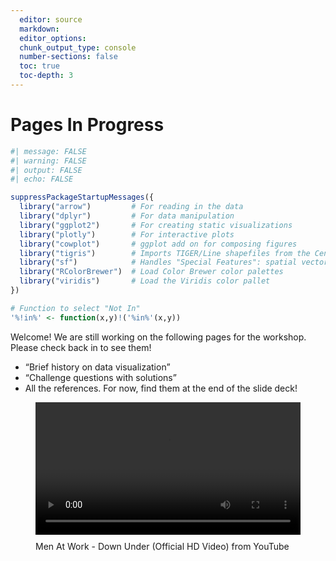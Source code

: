```yaml
---
  editor: source
  markdown: 
  editor_options: 
  chunk_output_type: console
  number-sections: false
  toc: true
  toc-depth: 3
---
```


# Pages In Progress {.unnumbered}

```r
#| message: FALSE
#| warning: FALSE
#| output: FALSE
#| echo: FALSE

suppressPackageStartupMessages({
  library("arrow")         # For reading in the data
  library("dplyr")         # For data manipulation
  library("ggplot2")       # For creating static visualizations
  library("plotly")        # For interactive plots
  library("cowplot")       # ggplot add on for composing figures
  library("tigris")        # Imports TIGER/Line shapefiles from the Census Bureau
  library("sf")            # Handles "Special Features": spatial vector data
  library("RColorBrewer")  # Load Color Brewer color palettes
  library("viridis")       # Load the Viridis color pallet
})

# Function to select "Not In"
'%!in%' <- function(x,y)!('%in%'(x,y))


```


Welcome! We are still working on the following pages for the workshop. Please check back in to see them!

- "Brief history on data visualization"
- "Challenge questions with solutions"
- All the references. For now, find them at the end of the slide deck!


```{=html}
<figure>
  <a href="https://www.youtube.com/watch?v=XfR9iY5y94s"><video loop="true" autoplay="true" controls="false" style="padding-bottom: 10px;" width="100%">
  <source src="/Git-and-GitHub/Images/Men-at-Work_Down-Under-Clip.mp4" type="video/mp4">
  </video></a>
  
  <figcaption style="text-align: left;">
    Men At Work - Down Under (Official HD Video) from YouTube
  </figcaption>
</figure>
```







